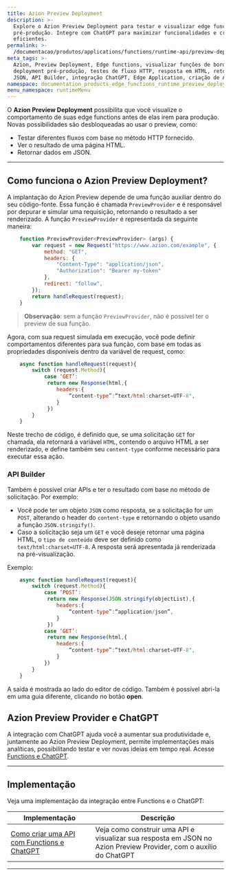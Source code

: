```yaml
---
title: Azion Preview Deployment
description: >-
  Explore o Azion Preview Deployment para testar e visualizar edge functions em
  pré-produção. Integre com ChatGPT para maximizar funcionalidades e criar APIs
  eficientes.
permalink: >-
  /documentacao/produtos/applications/functions/runtime-api/preview-deployment/
meta_tags: >-
  Azion, Preview Deployment, Edge functions, visualizar funções de borda,
  deployment pré-produção, testes de fluxo HTTP, resposta em HTML, retorno em
  JSON, API Builder, integração ChatGPT, Edge Application, criação de API
namespace: documentation_products_edge_functions_runtime_preview_deployment
menu_namespace: runtimeMenu
---
```


O **Azion Preview Deployment** possibilita que você visualize o comportamento de suas edge functions antes de elas irem para produção. Novas possibilidades são desbloqueadas ao usar o preview, como:

- Testar diferentes fluxos com base no método HTTP fornecido.
- Ver o resultado de uma página HTML.
- Retornar dados em JSON.

---

## Como funciona o Azion Preview Deployment?

A implantação do Azion Preview depende de uma função auxiliar dentro do seu código-fonte. Essa função é chamada `PreviewProvider` e é responsável por depurar e simular uma requisição, retornando o resultado a ser renderizado. A função `PreviewProvider` é representada da seguinte maneira:

```js
    function PreviewProvider<PreviewProvider> (args) {
        var request = new Request("https://www.azion.com/example", {
            method: "GET",
            headers: {
                "Content-Type": "application/json",
                "Authorization": "Bearer my-token"
            },
            redirect: "follow",
        });
        return handleRequest(request);
    }
```

> **Observação**: sem a função `PreviewProvider`, não é possível ter o preview de sua função.

Agora, com sua request simulada em execução, você pode definir comportamentos diferentes para sua função, com base em todas as propriedades disponíveis dentro da variável de request, como:

```js
    async function handleRequest(request){
        switch (request.Method){
            case ‘GET’:
             return new Response(html,{
                headers:{
                    “content-type”:“text/html:charset=UTF-8",
                }
             })
        }
    }
```

Neste trecho de código, é definido que, se uma solicitação `GET` for chamada, ela retornará a variável `HTML`, contendo o arquivo HTML a ser renderizado, e define também seu `content-type` conforme necessário para executar essa ação.

### API Builder

Também é possível criar APIs e ter o resultado com base no método de solicitação. Por exemplo:

- Você pode ter um objeto `JSON` como resposta, se a solicitação for um `POST`, alterando o header do `content-type` e retornando o objeto usando a função `JSON.stringify()`.
- Caso a solicitação seja um `GET` e você deseje retornar uma página HTML, o `tipo de conteúdo` deve ser definido como `text/html:charset=UTF-8`. A resposta será apresentada já renderizada na pré-visualização.

Exemplo:

```js
    async function handleRequest(request){
        switch (request.Method){
            case ‘POST’:
             return new Response(JSON.stringify(objectList),{
                headers:{
                    “content-type”:“application/json”,
                }
             })
            case ‘GET’:
             return new Response(html,{
                headers:{
                    “content-type”:“text/html:charset=UTF-8",
                }
            })
        }
    }
```

A saída é mostrada ao lado do editor de código. Também é possível abri-la em uma guia diferente, clicando no botão **open**.

## Azion Preview Provider e ChatGPT

A integração com ChatGPT ajuda você a aumentar sua produtividade e, juntamente ao Azion Preview Deployment, permite implementações mais analíticas, possibilitando testar e ver novas ideias em tempo real. Acesse [Functions e ChatGPT](/pt-br/documentacao/produtos/applications/functions/runtime-api/ai-integration/).

---

## Implementação

Veja uma implementação da integração entre Functions e o ChatGPT:

| Implementação | Descrição |
| --- | --- |
| [Como criar uma API com Functions e ChatGPT](/pt-br/documentacao/produtos/guias/functions/api-builder/) | Veja como construir uma API e visualizar sua resposta em JSON no Azion Preview Provider, com o auxílio do ChatGPT |




---

